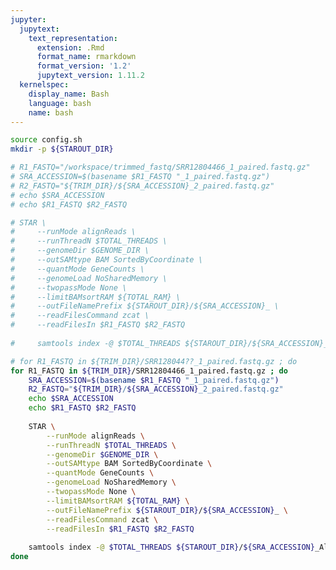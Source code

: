 ```yaml
---
jupyter:
  jupytext:
    text_representation:
      extension: .Rmd
      format_name: rmarkdown
      format_version: '1.2'
      jupytext_version: 1.11.2
  kernelspec:
    display_name: Bash
    language: bash
    name: bash
---
```


```bash
source config.sh
mkdir -p ${STAROUT_DIR}
```

```bash
# R1_FASTQ="/workspace/trimmed_fastq/SRR12804466_1_paired.fastq.gz"
# SRA_ACCESSION=$(basename $R1_FASTQ "_1_paired.fastq.gz")
# R2_FASTQ="${TRIM_DIR}/${SRA_ACCESSION}_2_paired.fastq.gz"
# echo $SRA_ACCESSION
# echo $R1_FASTQ $R2_FASTQ 

# STAR \
#     --runMode alignReads \
#     --runThreadN $TOTAL_THREADS \
#     --genomeDir $GENOME_DIR \
#     --outSAMtype BAM SortedByCoordinate \
#     --quantMode GeneCounts \
#     --genomeLoad NoSharedMemory \
#     --twopassMode None \
#     --limitBAMsortRAM ${TOTAL_RAM} \
#     --outFileNamePrefix ${STAROUT_DIR}/${SRA_ACCESSION}_ \
#     --readFilesCommand zcat \
#     --readFilesIn $R1_FASTQ $R2_FASTQ       
        
#     samtools index -@ $TOTAL_THREADS ${STAROUT_DIR}/${SRA_ACCESSION}_Aligned.sortedByCoord.out.bam
```

```bash
# for R1_FASTQ in ${TRIM_DIR}/SRR128044??_1_paired.fastq.gz ; do
for R1_FASTQ in ${TRIM_DIR}/SRR12804466_1_paired.fastq.gz ; do
    SRA_ACCESSION=$(basename $R1_FASTQ "_1_paired.fastq.gz")
    R2_FASTQ="${TRIM_DIR}/${SRA_ACCESSION}_2_paired.fastq.gz"
    echo $SRA_ACCESSION
    echo $R1_FASTQ $R2_FASTQ
    
    STAR \
        --runMode alignReads \
        --runThreadN $TOTAL_THREADS \
        --genomeDir $GENOME_DIR \
        --outSAMtype BAM SortedByCoordinate \
        --quantMode GeneCounts \
        --genomeLoad NoSharedMemory \
        --twopassMode None \
        --limitBAMsortRAM ${TOTAL_RAM} \
        --outFileNamePrefix ${STAROUT_DIR}/${SRA_ACCESSION}_ \
        --readFilesCommand zcat \
        --readFilesIn $R1_FASTQ $R2_FASTQ       
        
    samtools index -@ $TOTAL_THREADS ${STAROUT_DIR}/${SRA_ACCESSION}_Aligned.sortedByCoord.out.bam
done
```
